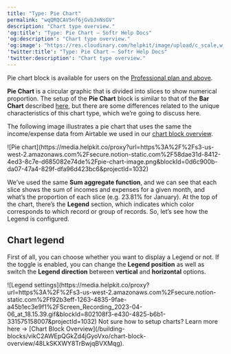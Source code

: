 ```yaml
---
title: "Type: Pie Chart"
permalink: "wqQRQCAV5nf6jGvbJnNsGV"
description: "Chart type overview."
'og:title': "Type: Pie Chart – Softr Help Docs"
'og:description': "Chart type overview."
'og:image': "https://res.cloudinary.com/helpkit/image/upload/c_scale,w_700,q_auto/v1674219840/softrdocs_meta_OG_Image_Url_258f31c013.png"
'twitter:title': "Type: Pie Chart – Softr Help Docs"
'twitter:description': "Chart type overview."
---
```

<Note>Pie chart block is available for users on the [Professional plan and above](https://www.softr.io/pricing).</Note>

**Pie Chart** is a circular graphic that is divided into slices to show numerical proportion. The setup of the **Pie Chart** block is similar to that of the **Bar Chart** described [here](/building-blocks/vikC2AWEpQGkZd4jGyoVxo/chart-block-overview/48LkSKXWY8TrBwjqBVXMqg), but there are some differences related to the unique characteristics of this chart type, which we’re going to discuss here.

The following image illustrates a pie chart that uses the same the income/expense data from Airtable we used in our [chart block overview](/building-blocks/vikC2AWEpQGkZd4jGyoVxo/chart-block-overview/48LkSKXWY8TrBwjqBVXMqg).
<Frame caption="Pie chart">![Pie chart](https://media.helpkit.co/proxy?url=https%3A%2F%2Fs3-us-west-2.amazonaws.com%2Fsecure.notion-static.com%2F58dae31d-8412-4ed3-8c7e-d685082e74de%2Fpie-chart-image.png&blockId=0d6c900b-da07-47a4-829f-dfa96d423bc6&projectId=1032)</Frame>

We’ve used the same **Sum aggregate function**, and we can see that each slice shows the sum of incomes and expenses for a given month, and what’s the proportion of each slice (e.g. 23.81% for January). At the top of the chart, there’s the **Legend** section, which indicates which color corresponds to which record or group of records. So, let’s see how the Legend is configured.

## Chart legend

First of all, you can choose whether you want to display a Legend or not. If the toggle is enabled, you can change the **Legend position** as well as switch the **Legend direction** between **vertical** and **horizontal** options.
<Frame caption="Legend settings">![Legend settings](https://media.helpkit.co/proxy?url=https%3A%2F%2Fs3-us-west-2.amazonaws.com%2Fsecure.notion-static.com%2Ff92b3eff-1263-4835-9fae-a45b1ec3e9f1%2FScreen_Recording_2023-04-06_at_18.15.39.gif&blockId=802108f3-e430-4825-b6b1-331575158007&projectId=1032)</Frame>
<Info>Not sure how to setup charts? Learn more here → [Chart Block Overview](/building-blocks/vikC2AWEpQGkZd4jGyoVxo/chart-block-overview/48LkSKXWY8TrBwjqBVXMqg). </Info>
